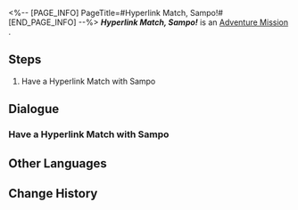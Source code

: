 <%-- [PAGE_INFO]
PageTitle=#Hyperlink Match, Sampo!#
[END_PAGE_INFO] --%>
{{Stub|Dialogue, characters, and location(s)}}
{{Mission Infobox
|id            = 8014135
|title         = 
|image         = Mission Hyperlink Match, Sampo!.png
|type          = Adventure
|event_name    = 
|chapter       = 
|requirements  = 
* [[Adventure Mission]] ''[[Hyperlink Match, Arlan!]]'' completed
* [[Adventure Mission]] ''[[Hyperlink Match, Asta!]]'' completed
* [[Adventure Mission]] ''[[Hyperlink Match, Diting!]]'' completed
* [[Adventure Mission]] ''[[Hyperlink Match, Yanqing!]]'' completed
|summary       = <!--official mission summary from Fate's Atlas-->
|characters    = <!--characters that appear in this mission-->
|startLocation = <!--location as it intially appears on the mission screen-->
|world         = <!--i.e. Penacony-->
|area          = <!--i.e. A Child's Dream-->
|prev          = 
|next          = 
|exp           = 
|credits       = 
|stellarJade   = 
|other         = 
}}
'''''Hyperlink Match, Sampo!''''' is an [[Adventure Mission]]<!--in [world]-->.

==Steps==
# Have a Hyperlink Match with Sampo

<!--
==Gameplay Notes==

--><!--
==Trial Character==

-->
==Dialogue==
{{Stub Dialogue}}
===Have a Hyperlink Match with Sampo===
{{Mission Description|type=adventure|location=<!--to be added-->|The core gameplay loop behind Aetherium Wars is "dueling." Challenge different players and show your true strength!}}
{{Dialogue Start}}
:{{tx}}
{{Dialogue End}}

==Other Languages==
{{Other Languages
|en   = Hyperlink Match, Sampo!
|zhs  = 超链接对决！桑博
|zht  = 超連結對決！桑博
|ja   = ハイパーリンクバトル！サンポ
|ko   = 하이퍼링크 대결! 삼포
|es   = Enfrentamiento de hipervínculos: Sampo
|fr   = Combat hyperlink : Sampo !
|ru   = Матч! Сампо!
|th   = ประลองไฮเปอร์ลิงก์กับ Sampo!
|vi   = Quyết Đấu Siêu Liên Kết! Sampo
|de   = Hyperlinkmatch, Sampo!
|id   = Duel Hyperlink, Sampo!
|pt   = Batalha de Hyperlink, Sampo!
}}

==Change History==
{{Change History|1.4}}
